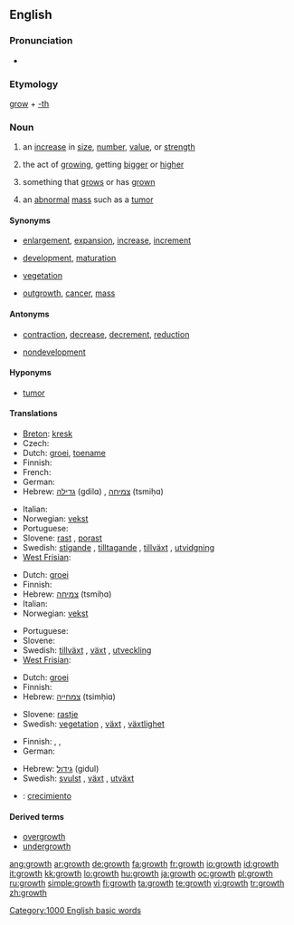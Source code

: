 ==English==
{{wikipedia}}

===Pronunciation===
* {{audio|en-us-growth.ogg|Audio (US)}}
*: {{rhymes|əʊθ}}

===Etymology===
[[grow]] + [[-th]]

===Noun===
{{en-noun}}

# an [[increase]] in [[size]], [[number]], [[value]], or [[strength]]
# {{biology}} the act of [[growing]], getting [[bigger]] or [[higher]]
# {{biology}} something that [[grow]]s or has [[grown]]
# {{pathology}} an [[abnormal]] [[mass]] such as a [[tumor]]

====Synonyms====
* {{sense|increase in size}} [[enlargement]], [[expansion]], [[increase]], [[increment]]
* {{sense|act of growing}} [[development]], [[maturation]]
* {{sense|something that grows or has grown}} [[vegetation]]
* {{sense|pathology: abnormal mass such as a tumor}} [[outgrowth]], [[cancer]], [[mass]]

====Antonyms====
* {{sense|increase in size}} [[contraction]], [[decrease]], [[decrement]], [[reduction]]
* {{sense|act of growing}} [[nondevelopment]]

====Hyponyms====
* {{sense|pathology: abnormal mass such as a tumor}} [[tumor]]

====Translations====
{{trans-top|increase in size}}
* [[Breton]]: [[kresk]]
* Czech: {{t-|cs|růst|m}}
* Dutch: [[groei]], [[toename]]
* Finnish: {{t+|fi|kasvu}}
* French: {{t+|fr|croissance|f}}
* German: {{t+|de|Wachstum|n}}
* Hebrew: [[גדילה]] (gdilɑ) {{f}}, [[צמיחה]] (tsmiḥɑ) {{f}}
{{trans-mid}}
* Italian: {{t+|it|crescita|f}}
* Norwegian: [[vekst]] {{m}}
* Portuguese: {{t+|pt|acréscimo|m}}
* Slovene: [[rast]] {{f}}, [[porast]] {{f}}
* Swedish: [[stigande]] {{n}}, [[tilltagande]] {{n}}, [[tillväxt]] {{c}}, [[utvidgning]] {{c}}
* [[West Frisian]]: {{t|fy|groei|c|xs=West Frisian}} {{t|fy|oanwaaks|c|xs=West Frisian}}
{{trans-bottom}}

{{trans-top|act of growing}}
* Dutch: [[groei]]
* Finnish: {{t+|fi|kasvu}}
* Hebrew: [[צמיחה]] (tsmiḥɑ) {{f}}
* Italian: {{t+|it|crescita|f}}
* Norwegian: [[vekst]]
{{trans-mid}}
* Portuguese: {{t+|pt|crescimento|m}}
* Slovene: {{t+|sl|rast|f}}
* Swedish: [[tillväxt]] {{c}}, [[växt]] {{c}}, [[utveckling]] {{c}}
* [[West Frisian]]: {{t|fy|groei|c|xs=West Frisian}} {{t|fy|oanwaaks|c|xs=West Frisian}}
{{trans-bottom}}

{{trans-top|something that grows or has grown}}
* Dutch: [[groei]]
* Finnish: {{t+|fi|kasvu}}
* Hebrew: [[צמחייה]] (tsimḥiɑ) {{f}}
{{trans-mid}}
* Slovene: [[rastje]] {{n}}
* Swedish: [[vegetation]] {{c}}, [[växt]] {{c}}, [[växtlighet]] {{c}}
{{trans-bottom}}

{{trans-top|pathology: abnormal mass such as a tumor}}
* Finnish: {{t+|fi|kasvain}}, {{t-|fi|kasvannainen}}, {{t-|fi|pesäke}}
* German: {{t+|de|Geschwulst|f}}
{{trans-mid}}
* Hebrew: [[גידול]] (gidul) {{m}}
* Swedish: [[svulst]] {{c}}, [[växt]] {{c}}, [[utväxt]] {{c}}
{{trans-bottom}}

{{checktrans}}
* {{ttbc|Spanish}}: [[crecimiento]]

====Derived terms====
* [[overgrowth]]
* [[undergrowth]]

[[Category:1000 English basic words]]

[[ang:growth]]
[[ar:growth]]
[[de:growth]]
[[fa:growth]]
[[fr:growth]]
[[io:growth]]
[[id:growth]]
[[it:growth]]
[[kk:growth]]
[[lo:growth]]
[[hu:growth]]
[[ja:growth]]
[[oc:growth]]
[[pl:growth]]
[[ru:growth]]
[[simple:growth]]
[[fi:growth]]
[[ta:growth]]
[[te:growth]]
[[vi:growth]]
[[tr:growth]]
[[zh:growth]]